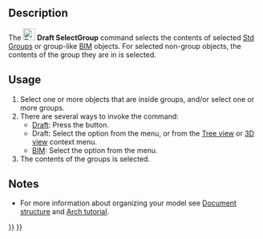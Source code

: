 <languages/>

{{Docnav
|[[Draft_AddNamedGroup|AddNamedGroup]]
|[[Draft_AddToLayer|AddToLayer]]
|[[Draft_Workbench|Draft]]
|IconL=Draft_AddNamedGroup.svg
|IconR=Draft_AddToLayer.svg
|IconC=Workbench_Draft.svg
}}

<div class="mw-translate-fuzzy">
{{GuiCommand/es
|Name=Draft SelectGroup
|Name/es=Draft SelectGroup
|MenuLocation=Draft -> Utilities -> Select group
|Workbenches=[[Draft_Workbench/es|Draft]], [[Arch_Workbench/es|Arch]]
|Shortcut=
|SeeAlso=[[Draft_AddToGroup/es|Draft AddToGroup]], [[Std_Group/es|Std CreateGroup]]
}}
</div>

==Description== 

The [[Image:Draft_SelectGroup.svg|24px]] '''Draft SelectGroup''' command selects the contents of selected [[Std_Group|Std Groups]] or group-like [[BIM_Workbench|BIM]] objects. For selected non-group objects, the contents of the group they are in is selected.

==Usage== 

# Select one or more objects that are inside groups, and/or select one or more groups.
# There are several ways to invoke the command:
#* [[Draft_Workbench|Draft]]: Press the {{Button|[[Image:Draft_SelectGroup.svg|16px]] [[Draft_SelectGroup|Select group]]}} button.
#* Draft: Select the {{MenuCommand|Utilities → [[Image:Draft_SelectGroup.svg|16px]] Select group}} option from the menu, or from the [[Tree_view|Tree view]] or [[3D_view|3D view]] context menu.
#* [[BIM_Workbench|BIM]]: Select the {{MenuCommand|Utils → [[Image:Draft_SelectGroup.svg|16px]] Select group}} option from the menu.
# The contents of the groups is selected.

==Notes==

* For more information about organizing your model see [[Document_structure|Document structure]] and [[Arch_tutorial#Organizing_your_model|Arch tutorial]].


{{Docnav
|[[Draft_AddNamedGroup|AddNamedGroup]]
|[[Draft_AddToLayer|AddToLayer]]
|[[Draft_Workbench|Draft]]
|IconL=Draft_AddNamedGroup.svg
|IconR=Draft_AddToLayer.svg
|IconC=Workbench_Draft.svg
}}

{{Draft Tools navi{{#translation:}}}}
{{Userdocnavi{{#translation:}}}}